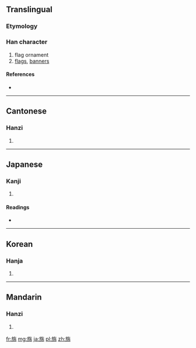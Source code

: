 ==Translingual==

===Etymology===
{{Han compound|㫃|𣎵|c1=s|c2=p|ls=psc}}

===Han character===
{{Han char|rn=70|rad=方|as=06|sn=10|four=0822<sub>7</sub>|canj=卜尸人十月 (YSOJB)}}

# flag ornament
# [[flags]], [[banners]]

====References====
* {{Han ref|kx=0483.080|dkj=13646|dj=0845.040|hdz=32177.030|uh=65C6|ud=26054|bh=D1CF|bd=53711}}

----

==Cantonese==

===Hanzi===
{{yue-hanzi|jyut=|y=pui3}}

# {{defn|Cantonese|sort=方06}}

----

==Japanese==

===Kanji===
{{ja-kanji|grade=|rs=方06}}

# {{defn|Japanese|sort=方06}}

====Readings====
* {{ja-readings|on=[[はい]] (hai)|kun=[[はた]] (hata)}}

----

==Korean==

===Hanja===
{{ko-hanja|hangeul=패|eumhun=|rv=pae|mr=p'ae|y=phay}}

# {{defn|Korean|sort=方06}}

----

==Mandarin==

===Hanzi===
{{cmn-hanzi|pin=[[pèi]] ([[pei4]])|wg=p'ei<sup>4</sup>}}

# {{defn|Mandarin|sort=方06}}

[[fr:旆]]
[[mg:旆]]
[[ja:旆]]
[[pl:旆]]
[[zh:旆]]